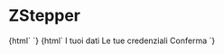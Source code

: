 
<Meta
  title="Stepper"
  component="z-stepper"
/>

# ZStepper

<Canvas>
  <Story name="Initial">
    {html`<z-stepper>
      <z-stepper-item
        index="1"
        pressed
      ></z-stepper-item>
      <z-stepper-item
        index="2"
        disabled
      ></z-stepper-item>
      <z-stepper-item
        index="3"
        disabled
      ></z-stepper-item>
    </z-stepper>`}
  </Story>
</Canvas>

<Canvas>
  <Story name="Completed">
    {html`<z-stepper>
      <z-stepper-item index="1">I tuoi dati</z-stepper-item>
      <z-stepper-item index="2">Le tue credenziali</z-stepper-item>
      <z-stepper-item
        index="3"
        pressed
        >Conferma</z-stepper-item
      >
    </z-stepper>`}
  </Story>
</Canvas>
